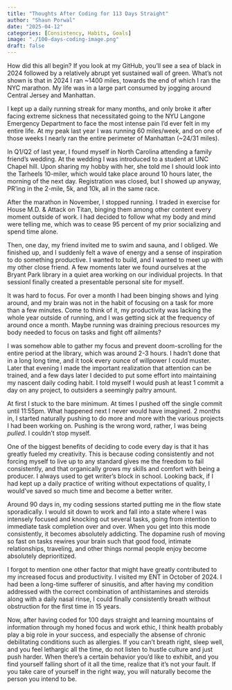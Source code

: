 ```yaml
---
title: "Thoughts After Coding for 113 Days Straight"
author: "Shaun Porwal"
date: "2025-04-12"
categories: [Consistency, Habits, Goals]
image: "./100-days-coding-image.png"
draft: false
---
```


How did this all begin? If you look at my GitHub, you'll see a sea of black in 2024 followed by a relatively abrupt yet sustained wall of green. What's not shown is that in 2024 I ran ~1400 miles, towards the end of which I ran the NYC marathon. My life was in a large part consumed by jogging around Central Jersey and Manhattan.

I kept up a daily running streak for many months, and only broke it after facing extreme sickness that necessitated going to the NYU Langone Emergency Department to face the most intense pain I'd ever felt in my entire life. At my peak last year I was running 60 miles/week, and on one of those weeks I nearly ran the entire perimeter of Manhattan (~24/31 miles).

In Q1/Q2 of last year, I found myself in North Carolina attending a family friend's wedding. At the wedding I was introduced to a student at UNC Chapel hill. Upon sharing my hobby with her, she told me I should look into the Tarheels 10-miler, which would take place around 10 hours later, the morning of the next day. Registration was closed, but I showed up anyway, PR'ing in the 2-mile, 5k, and 10k, all in the same race.

After the marathon in November, I stopped running. I traded in exercise for House M.D. & Attack on Titan, binging them among other content every moment outside of work. I had decided to follow what my body and mind were telling me, which was to cease 95 percent of my prior socializing and spend time alone.

Then, one day, my friend invited me to swim and sauna, and I obliged. We finished up, and I suddenly felt a wave of energy and a sense of inspiration to do something productive. I wanted to build, and I wanted to meet up with my other close friend. A few moments later we found ourselves at the Bryant Park library in a quiet area working on our individual projects. In that sessionI finally created a presentable personal site for myself.

It was hard to focus. For over a month I had been binging shows and lying around, and my brain was not in the habit of focusing on a task for more than a few minutes. Come to think of it, my productivity was lacking the whole year outside of running, and I was getting sick at the frequency of around once a month. Maybe running was draining precious resources my body needed to focus on tasks and fight off ailments?

I was somehow able to gather my focus and prevent doom-scrolling for the entire period at the library, which was around 2-3 hours. I hadn't done that in a long long time, and it took every ounce of willpower I could muster. Later that evening I made the important realization that attention can be trained, and a few days later I decided to put some effort into maintaining my nascent daily coding habit. I told myself I would push at least 1 commit a day on any project, to outsiders a seemingly paltry amount.

At first I stuck to the bare minimum. At times I pushed off the single commit until 11:55pm. What happened next I never would have imagined. 2 months in, I started naturally pushing to do more and more with the various projects I had been working on. Pushing is the wrong word, rather, I was being *pulled*. I couldn't stop myself.

One of the biggest benefits of deciding to code every day is that it has greatly fueled my
creativity. This is because coding consistently and not forcing myself to live up to any standard
gives me the freedom to fail consistently, and that organically grows my skills and comfort with
being a producer. I always used to get writer's block in school. Looking back, if I had kept up a daily practice of
writing without expectations of quality, I would've saved so much time and become a better writer.

Around 90 days in, my coding sessions started putting me in the flow state sporadically. I would sit down to work and fall into a state where I was intensely focused and knocking out several tasks, going from intention to immediate task completion over and over. When you get into this mode consistently, it becomes absolutely addicting. The dopamine rush of moving so fast on tasks rewires your brain such that good food, intimate relationships, traveling, and other things normal people enjoy become absolutely deprioritized.

I forgot to mention one other factor that might have greatly contributed to my increased focus and productivity. I visited my ENT in October of 2024. I had been a long-time sufferer of sinusitis, and after having my condition addressed with the correct combination of antihistamines and steroids along with a daily nasal rinse, I could finally consistently breath without obstruction for the first time in 15 years.

Now, after having coded for 100 days straight and learning mountains of information through my honed focus and work ethic, I think health probably play a big role in your success, and especially the absense of chronic debilitating conditions such as allergies. If you can't breath right, sleep well, and you feel lethargic all the time, do not listen to hustle culture and just push harder. When there's a certain behavior you'd like to exhibit, and you find yourself falling short of it all the time, realize that it's not your fault. If you take care of yourself in the right way, you will naturally become the person you intend to be.
